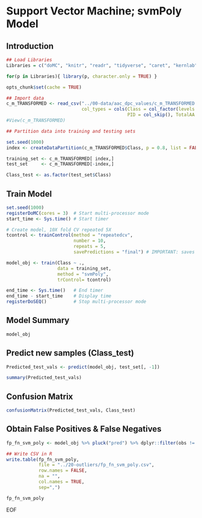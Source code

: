 # Support Vector Machine; svmPoly Model

## Introduction

```r
## Load Libraries
Libraries = c("doMC", "knitr", "readr", "tidyverse", "caret", "kernlab")

for(p in Libraries){ library(p, character.only = TRUE) }

opts_chunk$set(cache = TRUE)
```


```r
## Import data
c_m_TRANSFORMED <- read_csv("../00-data/aac_dpc_values/c_m_TRANSFORMED.csv",
                            col_types = cols(Class = col_factor(levels = c("0","1")), 
                                             PID = col_skip(), TotalAA = col_skip()))
#View(c_m_TRANSFORMED)
```


```r
## Partition data into training and testing sets

set.seed(1000)
index <- createDataPartition(c_m_TRANSFORMED$Class, p = 0.8, list = FALSE)

training_set <- c_m_TRANSFORMED[ index,]
test_set     <- c_m_TRANSFORMED[-index,]

Class_test <- as.factor(test_set$Class)
```

## Train Model
```r
set.seed(1000)
registerDoMC(cores = 3)  # Start multi-processor mode 
start_time <- Sys.time() # Start timer

# Create model, 10X fold CV repeated 5X
tcontrol <- trainControl(method = "repeatedcv",
                         number = 10,
                         repeats = 5,
                         savePredictions = "final") # IMPORTANT: saves predictions

model_obj <- train(Class ~ .,
                   data = training_set,
                   method = "svmPoly",
                   trControl= tcontrol)

end_time <- Sys.time()   # End timer
end_time - start_time    # Display time
registerDoSEQ()          # Stop multi-processor mode 
```

## Model Summary
```r
model_obj
```

## Predict new samples (Class_test)
```r
Predicted_test_vals <- predict(model_obj, test_set[, -1])

summary(Predicted_test_vals)
```

## Confusion Matrix
```r
confusionMatrix(Predicted_test_vals, Class_test)
```

## Obtain False Positives & False Negatives

```r
fp_fn_svm_poly <- model_obj %>% pluck("pred") %>% dplyr::filter(obs != pred)

## Write CSV in R
write.table(fp_fn_svm_poly, 
            file = "../20-outliers/fp_fn_svm_poly.csv", 
            row.names = FALSE, 
            na = "", 
            col.names = TRUE, 
            sep=",")

fp_fn_svm_poly
```

EOF
